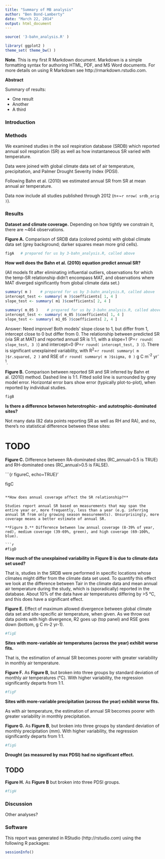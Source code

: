 ```yaml
---
title: "Summary of MB analysis"
author: "Ben Bond-Lamberty"
date: "March 22, 2014"
output: html_document
---
```


[//]: # Start by running the main analysis script (silently and cached)
```r
source( '3-bahn_analysis.R' )
```

```r
library( ggplot2 )
theme_set( theme_bw() )
```

**Note**. This is my first R Markdown document. Markdown is a simple formatting syntax for authoring HTML, PDF, and MS Word documents. For more details on using R Markdown see http://rmarkdown.rstudio.com.

**Abstract**

Summary of results:

* One result
* Another
* A third

### Introduction

### Methods

We examined studies in the soil respiration database (SRDB) which reported annual soil respiration (SR) as well as how instantaneous SR varied with temperature. 

Data were joined with global climate data set of air temperature, precipitation, and Palmer Drought Severity Index (PDSI).

Following Bahn et al. (2010) we estimated annual SR from SR at mean annual air temperature.

Data now include all studies published through 2012 (n=~`r nrow( srdb_orig )`).


### Results

**Dataset and climate coverage.** Depending on how tightly we constrain it, there are ~464 observations.

**Figure A.** Comparison of SRDB data (colored points) with global climate data set (grey background; darker squares mean more grid cells).

```r
figA   # prepared for us by 3-bahn_analysis.R, called above
```

**How well does the Bahn et al. (2010) equation predict annual SR?**

(All models fit after eliminating influential outliers, observations for which the temp-SR relationship didn’t encompass MAT, and observations where MAT diverged significantly from global climate data set.)

```r
summary( m )    # prepared for us by 3-bahn_analysis.R, called above
intercept_test <- summary( m )$coefficients[ 1, 4 ]
slope_test <- summary( m1 )$coefficients[ 2, 4 ]
```

```r
summary( m_05 )    # prepared for us by 3-bahn_analysis.R, called above
intercept_test <- summary( m_05 )$coefficients[ 1, 4 ]
slope_test <- summary( m1_05 )$coefficients[ 2, 4 ]
```
Answer: Need improve! Both models' slope close to 1, but differ from 1, intercept close to 0 but differ from 0. 
The relationship between predicted SR (via SR at MAT) and reported annual SR is 1:1, with a slope=1 (P=`r round( slope_test, 3 )`) and intercept=0 (P=`r round( intercept_test, 3 )`). There is significant unexplained variability, with R^2^=`r round( summary( m )$r.squared, 2 )` and RSE of `r round( summary( m )$sigma, 0 )` g C m^-2^ yr^-1^.

**Figure B.** Comparison between reported SR and SR inferred by Bahn et al. (2010) method. Dashed line is 1:1. Fitted solid line is surrounded by grey model error. Horizontal error bars show error (typically plot-to-plot), when reported by individual studies.
```r
figB
```

**Is there a difference between heterotrophic- and autotrophic-dominated sites?**

Not many data (82 data points reporting SR as well as RH and RA), and no, there’s no statistical difference between these sites:

# TODO

**Figure C.** Difference between RA-dominated sites (RC_annual>0.5 is TRUE) and RH-dominated ones (RC_annual>0.5 is FALSE).

```{r figureC, echo=TRUE}'
                       
figC
```

**How does annual coverage affect the SR relationship?**

Studies report annual SR based on measurements that may span the entire year or, more frequently, less than a year (e.g. inferring annual SR from only growing season measurements). Unsurprisingly, more coverage means a better estimate of annual SR.

**Figure D.** Difference between low annual coverage (8-39% of year, red), medium coverage (39-69%, green), and high coverage (69-100%, blue).

```r
#figD
```

**How much of the unexplained variability in Figure B is due to climate data set used?**

That is, studies in the SRDB were performed in specific locations whose climates might differ from the climate data set used. To quantify this effect we look at the difference between Tair in the climate data and mean annual air temperature during the study, which is (sporadically) reported in the database. About 10% of the data have air temperatures differing by >5 °C, and this does have a significant effect. 

**Figure E.** Effect of maximum allowed divergence between global climate data set and site-specific air temperature, when given. As we throw out data points with high divergence, R2 goes up (top panel) and RSE goes down (bottom, g C m-2 yr-1).
```r
#figE
```

**Sites with more-variable air temperatures (across the year) exhibit worse fits.**

That is, the estimation of annual SR becomes poorer with greater variability in monthly air temperature.

**Figure F.** As **Figure B**, but broken into three groups by standard deviation of monthly air temperatures (°C). With higher variability, the regression significantly departs from 1:1.
```r
#figF
```

**Sites with more-variable precipitation (across the year) exhibit worse fits.**

As with air temperature, the estimation of annual SR becomes poorer with greater variability in monthly precipitation.

**Figure G.** As **Figure B**, but broken into three groups by standard deviation of monthly precipitation (mm). With higher variability, the regression significantly departs from 1:1.

```r
#figG
```

**Drought (as measured by max PDSI) had no significant effect.**

## TODO

**Figure H.** As **Figure B** but broken into three PDSI groups.
```r
#figH
```


### Discussion

Other analyses?

### Software

This report was generated in RStudio (http://rstudio.com) using the following R packages:

```r
sessionInfo()
```
